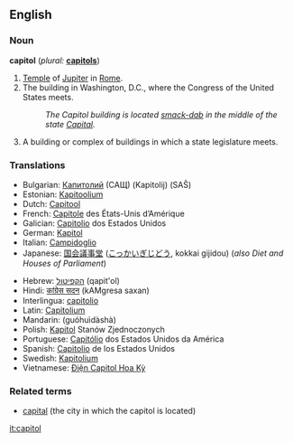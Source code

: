 ==English==

===Noun===
'''capitol'''  (''plural:'' '''[[capitols]]''')
#[[Temple]] of [[Jupiter]] in [[Rome]].
#The building in Washington, D.C., where the Congress of the United States meets.
#:''The Capitol building is located [[smack-dab]] in the middle of the state [[Capital]].''
#A building or complex of buildings in which a state legislature meets.

===Translations===
{{trans-top|The building in Washington, D.C., where the Congress of the United States meets.}}
*Bulgarian: [[Капитолий]] (САЩ) (Kapitolij) (SAŜ)
*Estonian: [[Kapitoolium]]
*Dutch: [[Capitool]]
*French: [[Capitole]] des États-Unis d’Amérique {{m}}
*Galician: [[Capitolio]] dos Estados Unidos {{m}}
*German: [[Kapitol]] {{n}} 
*Italian: [[Campidoglio]] {{m}} 
*Japanese: [[国会議事堂]] ([[こっかいぎじどう]], kokkai gijidou) (''also Diet and Houses of Parliament'')
{{trans-mid}}
*Hebrew: [[הקפיטול]] (qapit'ol)
*Hindi: [[कांग्रेस सदन]] (kAMgresa saxan) {{m}}
*Interlingua: [[capitolio]] 
*Latin: [[Capitolium]] {{n}}
*Mandarin: {{zh-ts|國會大廈|国会大厦}} (guóhuìdàshà)
*Polish: [[Kapitol]] Stanów Zjednoczonych
*Portuguese: [[Capitólio]] dos Estados Unidos da América {{m}}
*Spanish: [[Capitolio]] de los Estados Unidos {{m}}
*Swedish: [[Kapitolium]]
*Vietnamese: [[Điện Capitol Hoa Kỳ]]
{{trans-bottom}}

===Related terms===
*[[capital]] (the city in which the capitol is located)

[[it:capitol]]
